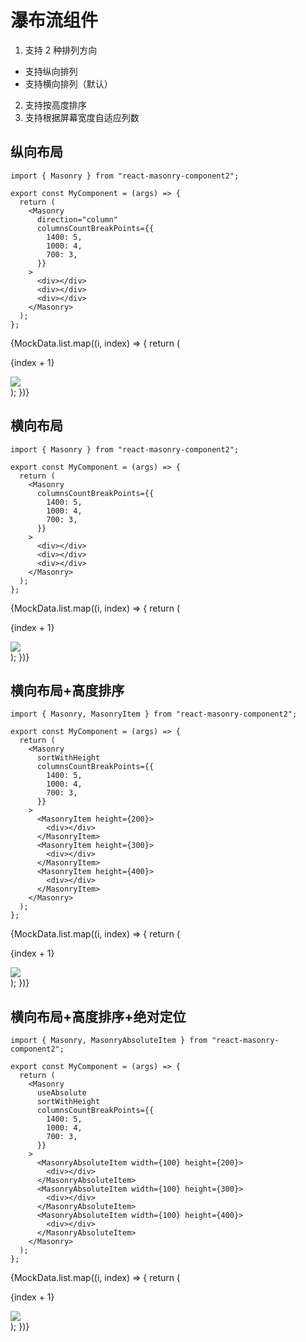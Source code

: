 
<Meta title="布局/Masonry 瀑布流" component={Masonry} />

# 瀑布流组件

1. 支持 2 种排列方向

- 支持纵向排列
- 支持横向排列（默认）

2. 支持按高度排序
3. 支持根据屏幕宽度自适应列数


## 纵向布局

```tsx
import { Masonry } from "react-masonry-component2";

export const MyComponent = (args) => {
  return (
    <Masonry
      direction="column"
      columnsCountBreakPoints={{
        1400: 5,
        1000: 4,
        700: 3,
      }}
    >
      <div></div>
      <div></div>
      <div></div>
    </Masonry>
  );
};
```

<Canvas>
  <Story name="纵向布局">
    <Basic
      direction="column"
      columnsCountBreakPoints={{
        1400: 5,
        1000: 4,
        700: 3,
      }}
    >
      {MockData.list.map((i, index) => {
        return (
          <div key={index}>
            <p>{index + 1}</p>
            <img src={i.img} style={{ maxWidth: "100%" }} />
          </div>
        );
      })}
    </Basic>
  </Story>
</Canvas>

## 横向布局

```tsx
import { Masonry } from "react-masonry-component2";

export const MyComponent = (args) => {
  return (
    <Masonry
      columnsCountBreakPoints={{
        1400: 5,
        1000: 4,
        700: 3,
      }}
    >
      <div></div>
      <div></div>
      <div></div>
    </Masonry>
  );
};
```

<Canvas>
  <Story name="横向布局">
    <Basic
      columnsCountBreakPoints={{
        1400: 5,
        1000: 4,
        700: 3,
      }}
    >
      {MockData.list.map((i, index) => {
        return (
          <div key={index}>
            <p>{index + 1}</p>
            <img src={i.img} style={{ maxWidth: "100%" }} />
          </div>
        );
      })}
    </Basic>
  </Story>
</Canvas>

## 横向布局+高度排序

```tsx
import { Masonry, MasonryItem } from "react-masonry-component2";

export const MyComponent = (args) => {
  return (
    <Masonry
      sortWithHeight
      columnsCountBreakPoints={{
        1400: 5,
        1000: 4,
        700: 3,
      }}
    >
      <MasonryItem height={200}>
        <div></div>
      </MasonryItem>
      <MasonryItem height={300}>
        <div></div>
      </MasonryItem>
      <MasonryItem height={400}>
        <div></div>
      </MasonryItem>
    </Masonry>
  );
};
```

<Canvas>
  <Story name="横向布局+高度排序">
    <Basic
      sortWithHeight
      columnsCountBreakPoints={{
        1400: 5,
        1000: 4,
        700: 3,
      }}
    >
      {MockData.list.map((i, index) => {
        return (
          <MasonryItem key={index} height={i.height}>
            <div>
              <p>{index + 1}</p>
              <img src={i.img} style={{ maxWidth: "100%" }} />
            </div>
          </MasonryItem>
        );
      })}
    </Basic>
  </Story>
</Canvas>

## 横向布局+高度排序+绝对定位

```tsx
import { Masonry, MasonryAbsoluteItem } from "react-masonry-component2";

export const MyComponent = (args) => {
  return (
    <Masonry
      useAbsolute
      sortWithHeight
      columnsCountBreakPoints={{
        1400: 5,
        1000: 4,
        700: 3,
      }}
    >
      <MasonryAbsoluteItem width={100} height={200}>
        <div></div>
      </MasonryAbsoluteItem>
      <MasonryAbsoluteItem width={100} height={300}>
        <div></div>
      </MasonryAbsoluteItem>
      <MasonryAbsoluteItem width={100} height={400}>
        <div></div>
      </MasonryAbsoluteItem>
    </Masonry>
  );
};
```

<Canvas>
  <Story name="横向布局+高度排序+绝对定位">
    <Basic
      useAbsolute
      sortWithHeight
      columnsCountBreakPoints={{
        1400: 5,
        1000: 4,
        700: 3,
      }}
      style={{
        margin: "40px",
      }}
    >
      {MockData.list.map((i, index) => {
        return (
          <MasonryAbsoluteItem key={index} width={i.width} height={i.height}>
            <div>
              <p>{index + 1}</p>
              <img src={i.img} style={{ maxWidth: "100%" }} />
            </div>
          </MasonryAbsoluteItem>
        );
      })}
    </Basic>
  </Story>
</Canvas>
